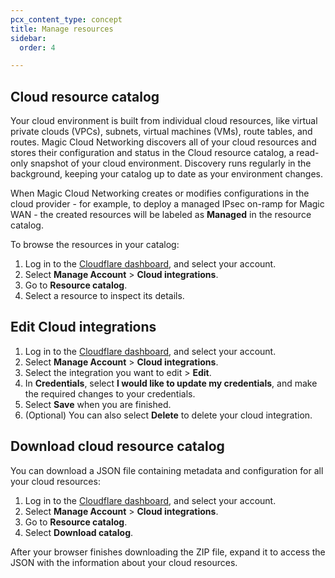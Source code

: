 ```yaml
---
pcx_content_type: concept
title: Manage resources
sidebar:
  order: 4

---
```


## Cloud resource catalog

Your cloud environment is built from individual cloud resources, like virtual private clouds (VPCs), subnets, virtual machines (VMs), route tables, and routes. Magic Cloud Networking discovers all of your cloud resources and stores their configuration and status in the Cloud resource catalog, a read-only snapshot of your cloud environment. Discovery runs regularly in the background, keeping your catalog up to date as your environment changes.

When Magic Cloud Networking creates or modifies configurations in the cloud provider - for example, to deploy a managed IPsec on-ramp for Magic WAN - the created resources will be labeled as **Managed** in the resource catalog.

To browse the resources in your catalog:

1. Log in to the [Cloudflare dashboard](https://dash.cloudflare.com/), and select your account.
2. Select **Manage Account** > **Cloud integrations**.
3. Go to **Resource catalog**.
4. Select a resource to inspect its details.

## Edit Cloud integrations

1. Log in to the [Cloudflare dashboard](https://dash.cloudflare.com/), and select your account.
2. Select **Manage Account** > **Cloud integrations**.
3. Select the integration you want to edit > **Edit**.
4. In **Credentials**, select **I would like to update my credentials**, and make the required changes to your credentials.
5. Select **Save** when you are finished.
6. (Optional) You can also select **Delete** to delete your cloud integration.

## Download cloud resource catalog

You can download a JSON file containing metadata and configuration for all your cloud resources:

1. Log in to the [Cloudflare dashboard](https://dash.cloudflare.com/), and select your account.
2. Select **Manage Account** > **Cloud integrations**.
3. Go to **Resource catalog**.
4. Select **Download catalog**.

After your browser finishes downloading the ZIP file, expand it to access the JSON with the information about your cloud resources.
